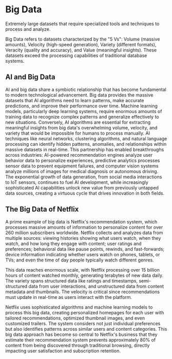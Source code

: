 
<StructuredData
  title="Big Data"
  description="Extremely large datasets that require specialized tools and techniques to process and analyze. Big Data refers to datasets characterized by the 5 Vs: Volume, Velocity, Variety, Veracity, and Value."
  url="https://ai-glossary.com/B/big-data"
/>

# Big Data

Extremely large datasets that require specialized tools and techniques to process and analyze.

Big Data refers to datasets characterized by the "5 Vs": Volume (massive amounts), Velocity (high-speed generation), Variety (different formats), Veracity (quality and accuracy), and Value (meaningful insights). These datasets exceed the processing capabilities of traditional database systems.

## AI and Big Data

AI and big data share a symbiotic relationship that has become fundamental to modern technological advancement. Big data provides the massive datasets that AI algorithms need to learn patterns, make accurate predictions, and improve their performance over time. Machine learning models, particularly deep learning systems, require enormous amounts of training data to recognize complex patterns and generalize effectively to new situations. Conversely, AI algorithms are essential for extracting meaningful insights from big data's overwhelming volume, velocity, and variety that would be impossible for humans to process manually. AI techniques like neural networks, clustering algorithms, and natural language processing can identify hidden patterns, anomalies, and relationships within massive datasets in real-time. This partnership has enabled breakthroughs across industries: AI-powered recommendation engines analyze user behavior data to personalize experiences, predictive analytics processes sensor data to prevent equipment failures, and computer vision systems analyze millions of images for medical diagnosis or autonomous driving. The exponential growth of data generation, from social media interactions to IoT sensors, continues to fuel AI development, while increasingly sophisticated AI capabilities unlock new value from previously untapped data sources, creating a virtuous cycle that drives innovation in both fields.

## The Big Data of Netflix

A prime example of big data is Netflix's recommendation system, which processes massive amounts of information to personalize content for over 260 million subscribers worldwide. Netflix collects and analyzes data from multiple sources: viewing histories showing what users watch, when they watch, and how long they engage with content; user ratings and preferences; behavioral data like pause points, rewinds, and fast-forwards; device information indicating whether users watch on phones, tablets, or TVs; and even the time of day people typically watch different genres.

This data reaches enormous scale, with Netflix processing over 15 billion hours of content watched monthly, generating terabytes of new data daily. The variety spans structured data like ratings and timestamps, semi-structured data from user interactions, and unstructured data from content metadata and thumbnails. The velocity is critical since recommendations must update in real-time as users interact with the platform.

Netflix uses sophisticated algorithms and machine learning models to process this big data, creating personalized homepages for each user with tailored recommendations, optimized thumbnail images, and even customized trailers. The system considers not just individual preferences but also identifies patterns across similar users and content categories. This big data approach has become so central to Netflix's business that they estimate their recommendation system prevents approximately 80% of content from being discovered through traditional browsing, directly impacting user satisfaction and subscription retention.